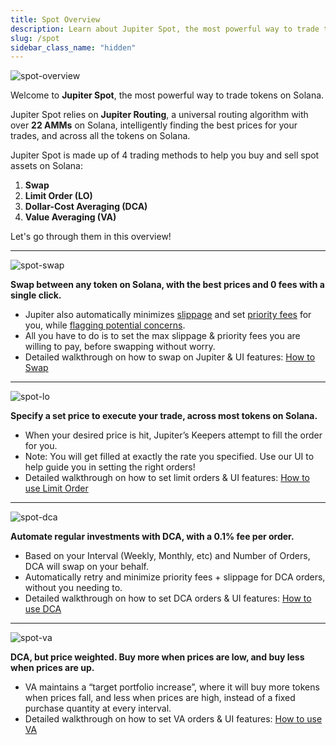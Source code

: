 ```yaml
---
title: Spot Overview
description: Learn about Jupiter Spot, the most powerful way to trade tokens on Solana.
slug: /spot
sidebar_class_name: "hidden"
---
```


![spot-overview](../../guides/img/jupiter-spot.png)

Welcome to **Jupiter Spot**, the most powerful way to trade tokens on Solana. 

Jupiter Spot relies on **Jupiter Routing**, a universal routing algorithm with over **22 AMMs** on Solana, intelligently finding the best prices for your trades, and across all the tokens on Solana.

Jupiter Spot is made up of 4 trading methods to help you buy and sell spot assets on Solana:
1. **Swap**
2. **Limit Order (LO)**
3. **Dollar-Cost Averaging (DCA)**
4. **Value Averaging (VA)**

Let's go through them in this overview!

---

![spot-swap](../../static/img/spot/spot-swap.png)

**Swap between any token on Solana, with the best prices and 0 fees with a single click.**

- Jupiter also automatically minimizes [slippage](https://station.jup.ag/guides/jupiter-swap/how-swap-works/metropolis-features#dynamic-slippage) and set [priority fees](https://station.jup.ag/guides/jupiter-swap/swap#transaction-priority-fees) for you, while [flagging potential concerns](https://station.jup.ag/guides/jupiter-swap/how-swap-works/#safety-notifications).
- All you have to do is to set the max slippage & priority fees you are willing to pay, before swapping without worry.
- Detailed walkthrough on how to swap on Jupiter & UI features: [How to Swap](https://station.jup.ag/guides/jupiter-swap/swap)

---

![spot-lo](../../static/img/spot/spot-lo.png)

  **Specify a set price to execute your trade, across most tokens on Solana.**

  - When your desired price is hit, Jupiter’s Keepers attempt to fill the order for you.
  - Note: You will get filled at exactly the rate you specified. Use our UI to help guide you in setting the right orders!
  - Detailed walkthrough on how to set limit orders & UI features: [How to use Limit Order](https://station.jup.ag/guides/limit-order/limit-order)

---

![spot-dca](../../static/img/spot/spot-dca.png)

  **Automate regular investments with DCA, with a 0.1% fee per order.**

  - Based on your Interval (Weekly, Monthly, etc) and Number of Orders, DCA will swap on your behalf.
  - Automatically retry and minimize priority fees + slippage for DCA orders, without you needing to.
  - Detailed walkthrough on how to set DCA orders & UI features: [How to use DCA](https://station.jup.ag/guides/dca/how-to-dca)

---

![spot-va](../../static/img/spot/spot-va.png)

  **DCA, but price weighted. Buy more when prices are low, and buy less when prices are up.**

  - VA maintains a “target portfolio increase”, where it will buy more tokens when prices fall, and less when prices are high, instead of a fixed purchase quantity at every interval.
  - Detailed walkthrough on how to set VA orders & UI features: [How to use VA](https://station.jup.ag/guides/va/how-to-va)
